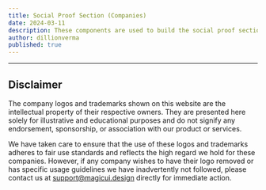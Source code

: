 ```yaml
---
title: Social Proof Section (Companies)
date: 2024-03-11
description: These components are used to build the social proof section of the website.
author: dillionverma
published: true
---
```


<BlockPreview name="social-proof-companies-1" free />
<BlockPreview name="social-proof-companies-2" free />
<BlockPreview name="social-proof-companies-3" />
<BlockPreview name="social-proof-companies-4" /> 

---

## Disclaimer

The company logos and trademarks shown on this website are the intellectual property of their respective owners. They are presented here solely for illustrative and educational purposes and do not signify any endorsement, sponsorship, or association with our product or services.

We have taken care to ensure that the use of these logos and trademarks adheres to fair use standards and reflects the high regard we hold for these companies. However, if any company wishes to have their logo removed or has specific usage guidelines we have inadvertently not followed, please contact us at [support@magicui.design](mailto:support@magicui.design) directly for immediate action.
